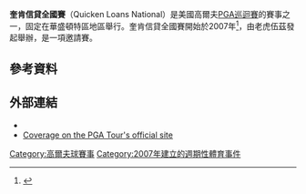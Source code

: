 {{Infobox golf tournament
| name             = Quicken Loans National
| image            = 
| location         = [[Potomac,_Maryland|Potomac, Maryland]], U.S.
| establishment    = 2007年
| course           = [[TPC_Potomac_at_Avenel_Farm|TPC Potomac at Avenel Farm]]<br>(in 2018)
| par              = 71
| yardage          = {{convert|7385|yd|m}}
| tour             = [[PGA巡迴賽|PGA巡迴賽]]
| format           = [[比桿賽|比桿賽]]
| purse            = 710萬
| month_played     = 六月、七月
| aggregate        = 259 [[弗朗切斯科·莫里納利|弗朗切斯科·莫里納利]] (2018)
| to-par           = −21 ''as above''
| current_champion = {{flagicon|ITA}} [[弗朗切斯科·莫里納利|弗朗切斯科·莫里納利]]
}}
{{Location map
|USA relief
|relief     = 1
|label      = <small>Potomac</small>
|lat        = 38.989
|long       = -77.202
|caption    = 在美國的位置
|marksize   = 5
|float      = 
|background = 
|width      = 240
}}
'''奎肯信貸全國賽'''（Quicken Loans National）是美國高爾夫[[PGA巡迴賽|PGA巡迴賽]]的賽事之一，固定在華盛頓特區地區舉行。奎肯信貸全國賽開始於2007年<ref name="march7">{{cite news|url=http://sports.espn.go.com/golf/news/story?id=2790636|title=Host course not chosen yet for AT&T National|agency=Associated Press|work=ESPN|date=March 7, 2007|accessdate=2016-02-22|archive-date=2014-10-06|archive-url=https://web.archive.org/web/20141006171135/http://sports.espn.go.com/golf/news/story?id=2790636|dead-url=no}}</ref>，由老虎伍茲發起舉辦，是一項邀請賽。
==參考資料==
{{reflist}}
==外部連結==
{{Commons category|AT&T National}}
*{{official website|http://www.attnational.org}}
*[http://www.pgatour.com/tournaments/at-t-national.html Coverage on the PGA Tour's official site]{{Wayback|url=http://www.pgatour.com/tournaments/at-t-national.html |date=20140122071454 }}
{{coord|38.776|N|77.63|W|display=title|type:event}}

{{PGA_Tour_Events}}

[[Category:高爾夫球賽事|Category:高爾夫球賽事]]
[[Category:2007年建立的週期性體育事件|Category:2007年建立的週期性體育事件]]